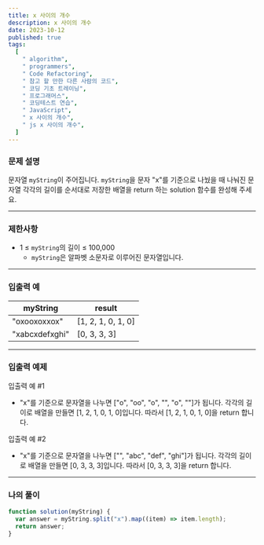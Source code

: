 ```yaml
---
title: x 사이의 개수
description: x 사이의 개수
date: 2023-10-12
published: true
tags:
  [
    " algorithm",
    " programmers",
    " Code Refactoring",
    " 참고 할 만한 다른 사람의 코드",
    " 코딩 기초 트레이닝",
    " 프로그래머스",
    " 코딩테스트 연습",
    " JavaScript",
    " x 사이의 개수",
    " js x 사이의 개수",
  ]
---
```


### 문제 설명

문자열 `myString`이 주어집니다. `myString`을 문자 "x"를 기준으로 나눴을 때 나눠진 문자열 각각의 길이를 순서대로 저장한 배열을 return 하는 solution 함수를 완성해 주세요.

---

### 제한사항

- 1 ≤ `myString`의 길이 ≤ 100,000
  - `myString`은 알파벳 소문자로 이루어진 문자열입니다.

---

### 입출력 예

| myString       | result             |
| -------------- | ------------------ |
| "oxooxoxxox"   | [1, 2, 1, 0, 1, 0] |
| "xabcxdefxghi" | [0, 3, 3, 3]       |

---

### 입출력 예제

입출력 예 #1

- "x"를 기준으로 문자열을 나누면 ["o", "oo", "o", "", "o", ""]가 됩니다. 각각의 길이로 배열을 만들면 [1, 2, 1, 0, 1, 0]입니다. 따라서 [1, 2, 1, 0, 1, 0]을 return 합니다.

입출력 예 #2

- "x"를 기준으로 문자열을 나누면 ["", "abc", "def", "ghi"]가 됩니다. 각각의 길이로 배열을 만들면 [0, 3, 3, 3]입니다. 따라서 [0, 3, 3, 3]을 return 합니다.

---

### 나의 풀이

```jsx
function solution(myString) {
  var answer = myString.split("x").map((item) => item.length);
  return answer;
}
```
